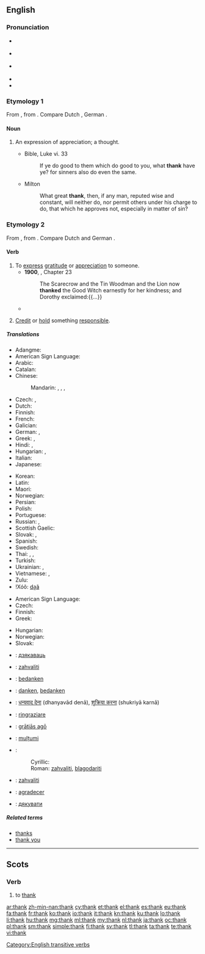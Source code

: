 {{also|thanks}}
==English==

===Pronunciation===
* {{enPR|thăngk}} {{IPA|/θæŋk/}} {{X-SAMPA|/T{Nk/}}
* {{a|UK|US}} {{IPA|[θæŋk]}}
* {{a|æ-tensing|New York}} {{IPA|[θeɪŋk]}}
* {{audio|en-us-thank.ogg|Audio (US)}}
* {{rhymes|æŋk}}

===Etymology 1===
From {{etyl|ang|en}} {{term|þanc|lang=ang}}, from {{etyl|gem-pro|en}} {{term/t|gem-pro|*þankaz}}. Compare Dutch {{term|dank|lang=nl}}, German {{term|Dank|lang=de}}.

====Noun====
{{en-noun}}

# {{context|obsolete|lang=en}} An expression of appreciation; a thought.
#* Bible, Luke vi. 33
#*: If ye do good to them which do good to you, what '''thank''' have ye? for sinners also do even the same.
#* Milton
#*: What great '''thank''', then, if any man, reputed wise and constant, will neither do, nor permit others under his charge to do, that which he approves not, especially in matter of sin?

===Etymology 2===
From {{etyl|ang|en}} {{term|þancian|lang=ang}}, from {{etyl|gem-pro|en}} {{term/t|gem-pro|*þankōną}}. Compare Dutch and German {{term|danken|lang=de}}.

====Verb====
{{en-verb}}

# To [[express]] [[gratitude]] or [[appreciation]] to someone.
#* '''1900''', {{w|L. Frank Baum}}, ''{{w|The Wonderful Wizard of Oz}}'' Chapter 23
#*: The Scarecrow and the Tin Woodman and the Lion now '''thanked''' the Good Witch earnestly for her kindness; and Dorothy exclaimed:{{...}}
#*{{quote-book|year=1913|author={{w|Joseph C. Lincoln}}|chapter=4
|title=[http://openlibrary.org/works/OL5535161W Mr. Pratt's Patients]
|passage=I told him about everything I could think of; and what I couldn't think of he did. He asked about six questions during my yarn, but every question had a point to it. At the end he bowed and '''thanked''' me once more. As a thanker he was main-truck high; I never see anybody so polite.}}
#: {{usex|lang=en|She '''thanked''' him for the lift.}}
# [[credit|Credit]] or [[hold]] something [[responsible]].
#: {{usex|lang=en|We can '''thank''' global warming for this weather.}}

=====Translations=====
{{trans-top|express gratitude or appreciation to someone}}
* Adangme: {{tø|ada|tsumi}}
* American Sign Language: {{tø|ase|OpenB@Chin-PalmBack OpenB@FromChin-PalmUp}}
* Arabic: {{t-|ar|شكر|tr=shákara}}
* Catalan: {{t+|ca|agrair}}
* Chinese:
*: Mandarin: {{t-|cmn|感謝|sc=Hani}}, {{t-|cmn|感谢|tr=gǎnxiè|sc=Hani}}, {{t|cmn|道謝|sc=Hani}}, {{t|cmn|道谢|tr=dàoxiè|sc=Hani}}
* Czech: {{t-|cs|děkovat}}, {{t-|cs|poděkovat}}
* Dutch: {{t+|nl|danken}}
* Finnish: {{t+|fi|kiittää}}
* French: {{t+|fr|remercier}}
* Galician: {{t+|gl|agradecer}}
* German: {{t+|de|danken}}, {{t-|de|sich bedanken}}
* Greek: {{t+|el|ευχαριστώ|tr=efcharistó}}, {{t+|el|ευγνωμονώ|tr=evgnomonó}}
* Hindi: {{t-|hi|धन्यवाद देना|tr=dhanyavād denā}}, {{t-|hi|शुक्रिया करना|tr=shukriyā karnā}}
* Hungarian: {{t+|hu|megköszön}}, {{t+|hu|köszön}}
* Italian: {{t+|it|ringraziare}}
* Japanese: {{t+|ja|感謝|alt=感謝する|tr=かんしゃする, kansha-suru}}
{{trans-mid}}
* Korean: {{t+|ko|감사하다|tr=gamsa-hada|sc=Hang}}
* Latin: {{t-|la|gratias ago}}
* Maori: {{t|mi|whakawhetai}}
* Norwegian: {{t+|no|takke}}
* Persian: {{t+|fa|سپاسگزاری|tr=sepâsgozâri}}
* Polish: {{t+|pl|dziękować}}
* Portuguese: {{t+|pt|agradecer}}
* Russian: {{t+|ru|благодарить|tr=blagodarít'}} {{impf}}, {{t+|ru|поблагодарить|tr=poblagodarít'}} {{pf.}}
* Scottish Gaelic: {{t-|gd|thoir taing do}}
* Slovak: {{t-|sk|ďakovať}}, {{t-|sk|poďakovať}}
* Spanish: {{t+|es|agradecer}}
* Swedish: {{t+|sv|tacka}}
* Thai: {{t-|th|ขอบคุณ|tr=kòp-kun}}, {{t-|th|ขอบใจ|tr=kòp-jai}}, {{t-|th|ขอบพระคุณ|tr=kòp-prá-kun}}
* Turkish: {{t+|tr|teşekkür etmek}}
* Ukrainian: {{t+|uk|дякувати|tr=djákuvaty}}, {{t-|uk|подякувати|tr=podjákuvaty}}
* Vietnamese: {{t+|vi|cám ơn}}, {{t+|vi|biết ơn}}
* Zulu: {{t-|zu|bonga|alt=-bonga}}
* ǃXóõ: [[da̰ã]]
{{trans-bottom}}

{{trans-top|credit or hold something responsible}}
* American Sign Language: {{tø|ase|OpenB@Chin-PalmBack OpenB@FromChin-PalmUp}}
* Czech: {{t-|cs|poděkovat}}
* Finnish: {{t+|fi|kiittää}}
* Greek: {{t+|el|ευχαριστώ|tr=efcharistó}}
{{trans-mid}}
* Hungarian: {{t+|hu|köszön}}
* Norwegian: {{t+|no|takke}}
* Slovak: {{t-|sk|poďakovať}}
{{trans-bottom}}

{{checktrans-top|express gratitude}}
* {{ttbc|be}}: [[дзякаваць]]
* {{ttbc|sh}}: [[zahvaliti#Bosnian|zahvaliti]]
* {{ttbc|nl}}: [[bedanken]]
* {{ttbc|de}}: [[danken]], [[bedanken]]
* {{ttbc|hi}}: [[धन्यवाद देना]] (dhanyavād denā), [[शुक्रिया करना]] (shukriyā karnā)
* {{ttbc|it}}: [[ringraziare]]
* {{ttbc|la}}: [[gratias ago|grātiās agō]]
{{trans-mid}}
* {{ttbc|ro}}: [[mulțumi]]
* {{ttbc|sh}}:
*: Cyrillic: {{t-|sh|захвалити|sc=Cyrl}}
*: Roman: [[zahvaliti#Serbo-Croatian|zahvaliti]], [[blagodariti]]
* {{ttbc|sl}}: [[zahvaliti]]
* {{ttbc|es}}: [[agradecer]]
* {{ttbc|uk}}: [[дякувати]]
{{trans-bottom}}

=====Related terms=====
* [[thanks]]
* [[thank you]]

[[Category:English transitive verbs]]

----

==Scots==

===Verb===
{{sco-verb|thanks|thankin|thankit|thankit}}

# to [[#English|thank]]

[[ar:thank]]
[[zh-min-nan:thank]]
[[cy:thank]]
[[et:thank]]
[[el:thank]]
[[es:thank]]
[[eu:thank]]
[[fa:thank]]
[[fr:thank]]
[[ko:thank]]
[[io:thank]]
[[it:thank]]
[[kn:thank]]
[[ku:thank]]
[[lo:thank]]
[[li:thank]]
[[hu:thank]]
[[mg:thank]]
[[ml:thank]]
[[my:thank]]
[[nl:thank]]
[[ja:thank]]
[[oc:thank]]
[[pl:thank]]
[[sm:thank]]
[[simple:thank]]
[[fi:thank]]
[[sv:thank]]
[[tl:thank]]
[[ta:thank]]
[[te:thank]]
[[vi:thank]]